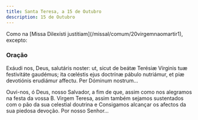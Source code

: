 ```yaml
---
title: Santa Teresa, a 15 de Outubro
description: 15 de Outubro
---
```


<aside>
  Como na [Missa Dilexísti justitiam](/missal/comum/20virgemnaomartir1),
  excepto:
</aside>

### Oração

<div class="side-by-side not-content">

Exáudi nos, Deus, salutáris noster: ut, sicut de beátæ Terésiæ Vírginis tuæ festivitáte gaudémus; ita cœléstis ejus doctrínæ pábulo nutriámur, et piæ devotiónis erudiámur affectu. Per Dóminum nostrum...

Ouvi-nos, ó Deus, nosso Salvador, a fim de que, assim como nos alegramos na festa da vossa B. Virgem Teresa, assim também sejamos sustentados com o pão da sua celestial doutrina e Consigamos alcançar os afectos da sua piedosa devoção. Por nosso Senhor...

</div>
